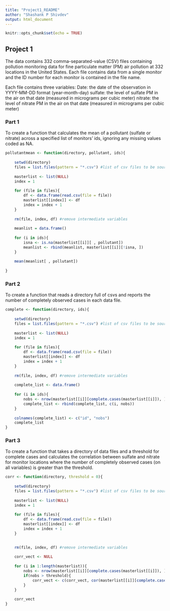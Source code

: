 ```yaml
---
title: "Project1_README"
author: "Shashank P Shivdev"
output: html_document
---
```


```r
knitr::opts_chunk$set(echo = TRUE)
```

## Project 1

The data contains 332 comma-separated-value (CSV) files containing pollution monitoring data for fine particulate matter (PM) air pollution at 332 locations in the United States. Each file contains data from a single monitor and the ID number for each monitor is contained in the file name.

Each file contains three variables:
Date: the date of the observation in YYYY-MM-DD format (year-month-day)
sulfate: the level of sulfate PM in the air on that date (measured in micrograms per cubic meter)
nitrate: the level of nitrate PM in the air on that date (measured in micrograms per cubic meter)

### Part 1

To create a function that calculates the mean of a pollutant (sulfate or nitrate) across a specified list of monitors' ids, ignoring any missing values coded as NA.

```r

pollutantmean <- function(directory, pollutant, ids){
    
    setwd(directory)
    files = list.files(pattern = "*.csv") #list of csv files to be sourced
    
    masterlist <- list(NULL)
    index = 1
    
    for (file in files){
        df <- data.frame(read.csv(file = file))
        masterlist[[index]] <- df
        index = index + 1
    }
    
    rm(file, index, df) #remove intermediate variables
    
    meanlist = data.frame()
    
    for (i in ids){
        isna <- is.na(masterlist[[i]][ , pollutant])
        meanlist <- rbind(meanlist, masterlist[[i]][!isna, ])
    }
    
    mean(meanlist[ , pollutant])
    
}
```

### Part 2

To create a function that reads a directory full of csvs and reports the number of completely observed cases in each data file.

```r

complete <- function(directory, ids){
    
    setwd(directory)
    files = list.files(pattern = "*.csv") #list of csv files to be sourced
    
    masterlist <- list(NULL)
    index = 1
    
    for (file in files){
        df <- data.frame(read.csv(file = file))
        masterlist[[index]] <- df
        index = index + 1
    }
    
    rm(file, index, df) #remove intermediate variables
    
    complete_list <- data.frame()
    
    for (i in ids){
        nobs <- nrow(masterlist[[i]][complete.cases(masterlist[[i]]), ])
        complete_list <- rbind(complete_list, c(i, nobs))
    }
    
    colnames(complete_list) <- c("id", "nobs")
    complete_list
}
```

### Part 3

To create a function that takes a directory of data files and a threshold for complete cases and calculates the correlation between sulfate and nitrate for monitor locations where the number of completely observed cases (on all variables) is greater than the threshold.

```r
corr <- function(directory, threshold = 0){
    
    setwd(directory)
    files = list.files(pattern = "*.csv") #list of csv files to be sourced
    
    masterlist <- list(NULL)
    index = 1
    
    for (file in files){
        df <- data.frame(read.csv(file = file))
        masterlist[[index]] <- df
        index = index + 1
    }

    
    rm(file, index, df) #remove intermediate variables
    
    corr_vect <- NULL
    
    for (i in 1:length(masterlist)){
        nobs <- nrow(masterlist[[i]][complete.cases(masterlist[[i]]), ])
        if(nobs > threshold){
            corr_vect <- c(corr_vect, cor(masterlist[[i]][complete.cases(masterlist[[i]]), "sulfate"], masterlist[[i]][complete.cases(masterlist[[i]]), "nitrate"]))
        }
    }
    
    corr_vect
}

```

